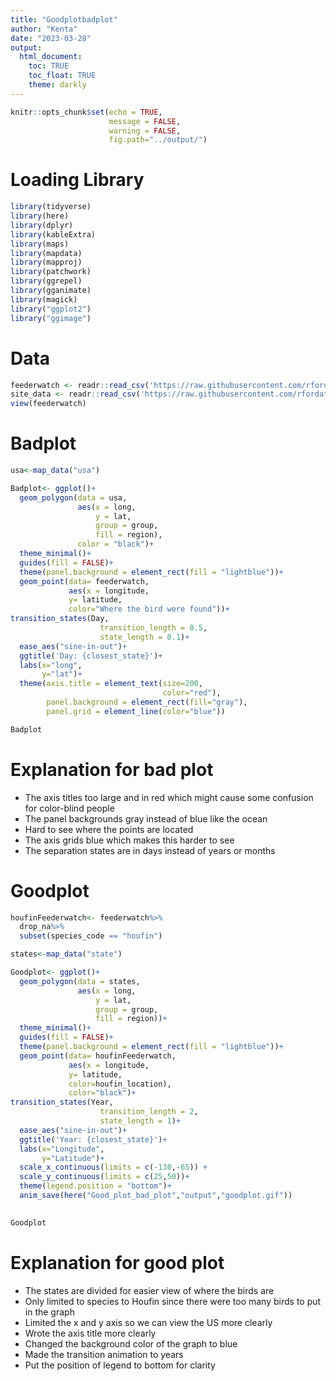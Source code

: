 ```yaml
---
title: "Goodplotbadplot"
author: "Kenta"
date: "2023-03-28"
output: 
  html_document:
    toc: TRUE
    toc_float: TRUE
    theme: darkly
---
```


```r
knitr::opts_chunk$set(echo = TRUE,
                      message = FALSE,
                      warning = FALSE,
                      fig.path="../output/")
```

# Loading Library

```r
library(tidyverse)
library(here)
library(dplyr)
library(kableExtra)
library(maps)
library(mapdata)
library(mapproj)
library(patchwork)
library(ggrepel)
library(gganimate)
library(magick)
library("ggplot2")
library("ggimage")
```

# Data

```r
feederwatch <- readr::read_csv('https://raw.githubusercontent.com/rfordatascience/tidytuesday/master/data/2023/2023-01-10/PFW_2021_public.csv')
site_data <- readr::read_csv('https://raw.githubusercontent.com/rfordatascience/tidytuesday/master/data/2023/2023-01-10/PFW_count_site_data_public_2021.csv')
view(feederwatch)
```

# Badplot
```r
usa<-map_data("usa")

Badplot<- ggplot()+
  geom_polygon(data = usa, 
               aes(x = long,
                   y = lat,
                   group = group, 
                   fill = region),
               color = "black")+
  theme_minimal()+
  guides(fill = FALSE)+
  theme(panel.background = element_rect(fill = "lightblue"))+
  geom_point(data= feederwatch,
             aes(x = longitude,
             y= latitude,
             color="Where the bird were found"))+
transition_states(Day, 
                    transition_length = 0.5, 
                    state_length = 0.1)+
  ease_aes("sine-in-out")+
  ggtitle('Day: {closest_state}')+
  labs(x="long",
       y="lat")+
  theme(axis.title = element_text(size=200,
                                  color="red"),
        panel.background = element_rect(fill="gray"), 
        panel.grid = element_line(color="blue"))

Badplot
```

# Explanation for bad plot

* The axis titles too large and in red which might cause some confusion for color-blind people  
* The panel backgrounds gray instead of blue like the ocean
* Hard to see where the points are located 
* The axis grids blue which makes this harder to see
* The separation states are in days instead of years or months


# Goodplot

```r

houfinFeederwatch<- feederwatch%>%
  drop_na%>%
  subset(species_code == "houfin")

states<-map_data("state")  

Goodplot<- ggplot()+
  geom_polygon(data = states, 
               aes(x = long,
                   y = lat,
                   group = group, 
                   fill = region))+
  theme_minimal()+
  guides(fill = FALSE)+
  theme(panel.background = element_rect(fill = "lightblue"))+
  geom_point(data= houfinFeederwatch,
             aes(x = longitude,
             y= latitude,
             color=houfin_location),
             color="black")+
transition_states(Year, 
                    transition_length = 2, 
                    state_length = 1)+
  ease_aes("sine-in-out")+
  ggtitle('Year: {closest_state}')+
  labs(x="Longitude",
       y="Latitude")+
  scale_x_continuous(limits = c(-130,-65)) + 
  scale_y_continuous(limits = c(25,50))+
  theme(legend.position = "bottom")+
  anim_save(here("Good_plot_bad_plot","output","goodplot.gif"))
  

Goodplot
```

# Explanation for good plot

* The states are divided for easier view of where the birds are 
* Only limited to species to Houfin since there were too many birds to put in the graph
* Limited the x and y axis so we can view the US more clearly
* Wrote the axis title more clearly
* Changed the background color of the graph to blue 
* Made the transition animation to years 
* Put the position of legend to bottom for clarity 
